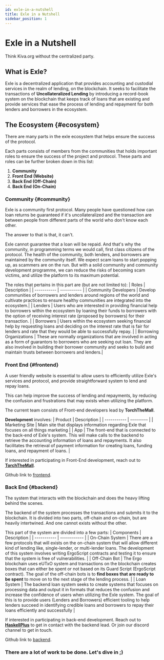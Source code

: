 ```yaml
---
id: exle-in-a-nutshell
title: Exle in a Nutshell
sidebar_position: 1
---
```


# Exle in a Nutshell

Think Kiva.org without the centralized party.

## What is Exle?

Exle is a decentralized application that provides accounting and custodial services in the realm of lending, on the blockchain. It seeks to facilitate the transactions of **Uncollateralized Lending** by introducing a record-book system on the blockchain that keeps track of loans that are existing and provide services that ease the process of lending and repayment for both lenders and borrowers in the ecosystem. 

## The Ecosystem {#ecosystem}
There are many parts in the exle ecosystem that helps ensure the success of the protocol. 

Each parts consists of members from the communities that holds important roles to ensure the success of the project and protocol. These parts and roles can be further broken down in this list:

1. **Community**
2. **Front End (Website)**
3. **Back End (Off-Chain)**
4. **Back End (On-Chain)**


### **Community** {#community}

Exle is a community first protocol. Many people have questioned how can loan returns be guaranteed if it's uncollateralized and the transaction are between people from different parts of the world who don't know each other.

The answer to that is that, it can't.

Exle cannot guarantee that a loan will be repaid. And that's why the community, in programming terms we would call, first class citizens of the protocol. The health of the community, both lenders, and borrowers are maintained by the community itself. We expect scam loans to start popping up, as scammers are on the run. But with a solid community and community development programme, we can reduce the risks of becoming scam victims, and utilize the platform to its maximum potential.

The roles that pertains in this part are (but are not limited to):
| Roles | Description |
| ----------- | ----------- |
| Community Developers | Develop communities of borrowers and lenders around regions of the world and cultivate practices to ensure healthy communities are integrated into the ecosystem.|
| Lenders | Users who are interested in providing financial help to borrowers within the ecosystem by loaning their funds to borrowers with the option of receiving interest rate (proposed by borrowers) for their transaction. |
| Borrowers | Users within the ecosystem seeking financial help by requesting loans and deciding on the interest rate that is fair for lenders and rate that they would be able to successfully repay. |
| Borrowing Organizations | These are normally organizations that are involved in acting as a form of guarantors to borrowers who are seeking out loan. They are also involved in building their borrower community and seeks to build and maintain trusts between borrowers and lenders.|

### **Front End** {#frontend}
A user friendly website is essential to allow users to efficiently utilize Exle's services and protocol, and provide straightforward system to lend and repay loans.

This can help improve the success of lending and repayments, by reducing the confusion and frustrations that may exists when utilizing the platform.

The current team consists of Front-end developers lead by **TorchTheMall**.

**Development** involves:
| Product | Description |
| ----------- | --------- |
| Marketing Site | Main site that displays information regarding Exle that focuses on all things marketing |
| App | The front-end that is connected to the back-end of Exle's system. This will make calls to the backend to retrieve the accounting information of loans and repayments. It also facilitates the retrieval of payment information for creating loans, funding loans, and repayment of loans. |

If interested in participating in Front-End development, reach out to [**TorchTheMall**](https://twitter.com/lommaj).

Github link to [frontend](https://github.com/Ergo-Lend/front-end).


### **Back End** {#backend}
The system that interacts with the blockchain and does the heavy lifting behind the scenes.

The backend of the system processes the transactions and submits it to the blockchain. It is divided into two parts, off-chain and on-chain, but are heavily intertwined. And one cannot exists without the other.

This part of the system are divided into a few parts:
| Components | Description |
| ----------- | ------------ |
| On-Chain System | There are a few protocols that will exists on the on-chain system that will allow different kind of lending like, single-lender, or multi-lender loans. The development of this system involves writing ErgoScript contracts and testing it to ensure that the system is free of vulnerabilities. |
| Off-Chain Bot | The Ergo blockchain uses eUTxO system and transactions on the blockchain creates boxes that can either be spent or not based on its Guard Script (ErgoScript contract). The goal of the off-chain bots is to **find boxes that are ready to be spent** to move on to the next stage of the lending process. |
| Loan System | The backend loan system seeks to create systems that focuses on processing data and output it in formats that reduces the confusion and increase the confidence of users when utilizing the Exle system. The goal of this is to provide users (Lenders and Borrowers) efficient tooling to help lenders succeed in identifying credible loans and borrowers to repay their loans efficiently and successfully |

If interested in participating in back-end development. Reach out to [**HaskellPlus**](https://twitter.com/Haskell_plus) to get in contact with the backend lead. Or join our discord channel to get in touch.

Github link to [backend](https://github.com/Ergo-Lend/exle-dot).

### There are a lot of work to be done. Let's dive in ;)